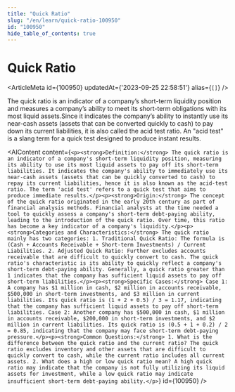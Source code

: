 ```yaml
---
title: "Quick Ratio"
slug: "/en/learn/quick-ratio-100950"
id: "100950"
hide_table_of_contents: true
---
```



# Quick Ratio

<ArticleMeta id={100950} updatedAt={'2023-09-25 22:58:51'} alias={`[]`} />
<div className='border-solid border-b border-t-0 my-4 border-[var(--ifm-color-gray-300)]' />

The quick ratio is an indicator of a company’s short-term liquidity position and measures a company’s ability to meet its short-term obligations with its most liquid assets.Since it indicates the company’s ability to instantly use its near-cash assets (assets that can be converted quickly to cash) to pay down its current liabilities, it is also called the acid test ratio. An "acid test" is a slang term for a quick test designed to produce instant results.

<AIContent content={`<p><strong>Definition:</strong> The quick ratio is an indicator of a company's short-term liquidity position, measuring its ability to use its most liquid assets to pay off its short-term liabilities. It indicates the company's ability to immediately use its near-cash assets (assets that can be quickly converted to cash) to repay its current liabilities, hence it is also known as the acid-test ratio. The term 'acid test' refers to a quick test that aims to produce immediate results.</p><p><strong>Origin:</strong> The concept of the quick ratio originated in the early 20th century as part of financial analysis methods. Financial analysts at the time needed a tool to quickly assess a company's short-term debt-paying ability, leading to the introduction of the quick ratio. Over time, this ratio has become a key indicator of a company's liquidity.</p><p><strong>Categories and Characteristics:</strong> The quick ratio mainly has two categories: 1. Traditional Quick Ratio: The formula is (Cash + Accounts Receivable + Short-term Investments) / Current Liabilities. 2. Adjusted Quick Ratio: Further excludes accounts receivable that are difficult to quickly convert to cash. The quick ratio's characteristic is its ability to quickly reflect a company's short-term debt-paying ability. Generally, a quick ratio greater than 1 indicates that the company has sufficient liquid assets to pay off short-term liabilities.</p><p><strong>Specific Cases:</strong> Case 1: A company has $1 million in cash, $2 million in accounts receivable, $500,000 in short-term investments, and $3 million in current liabilities. Its quick ratio is (1 + 2 + 0.5) / 3 = 1.17, indicating that the company has sufficient liquid assets to pay off short-term liabilities. Case 2: Another company has $500,000 in cash, $1 million in accounts receivable, $200,000 in short-term investments, and $2 million in current liabilities. Its quick ratio is (0.5 + 1 + 0.2) / 2 = 0.85, indicating that the company may face short-term debt-paying pressure.</p><p><strong>Common Questions:</strong> 1. What is the difference between the quick ratio and the current ratio? The quick ratio excludes inventory and other assets that are difficult to quickly convert to cash, while the current ratio includes all current assets. 2. What does a high or low quick ratio mean? A high quick ratio may indicate that the company is not fully utilizing its liquid assets for investment, while a low quick ratio may indicate insufficient short-term debt-paying ability.</p>`} id={100950} />
